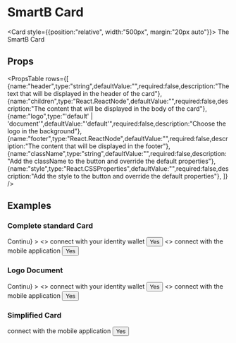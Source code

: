 
<Meta title="Overview|Components/Card" />

# SmartB Card


<Card style={{position:"relative", width:"500px", margin:"20px auto"}}>
    <Typography variant="body2" color="textSecondary" component="p" align="center">
      The SmartB Card
    </Typography>
</Card>


## Props

<PropsTable 
rows={[
    {name:"header",type:"string",defaultValue:"",required:false,description:"The text that will be displayed in the header of the card"},
    {name:"children",type:"React.ReactNode",defaultValue:"",required:false,description:"The content that will be displayed in the body of the card"},
    {name:"logo",type:"'default' | 'document'",defaultValue:"'default'",required:false,description:"Choose the logo in the background"},
    {name:"footer",type:"React.ReactNode",defaultValue:"",required:false,description:"The content that will be displayed in the footer"},
    {name:"className",type:"string",defaultValue:"",required:false,description:"Add the className to the button and override the default properties"},
    {name:"style",type:"React.CSSProperties",defaultValue:"",required:false,description:"Add the style to the button and override the default properties"},
]} />

## Examples

### Complete standard Card
<Preview>
    <Card
    header="Connection"
    style={{position:"relative", width:"500px", margin:"20px auto"}}
    footer={<Button style={{margin:"20px auto", position:"relative"}} disabled={true}>Continu</Button>}
    >   
        <LayoutDivider style={{width:"100%", height:"100%"}}>
            <>
                <Typography variant="body2" color="textSecondary" component="p" align="center">
                    connect with your identity wallet
                </Typography>
                <Button style={{margin:"20px auto", display:"block", position:"relative"}}>Yes</Button>
            </>
            <>
                <Typography variant="body2" color="textSecondary" component="p" align="center">
                    connect with the mobile application
                </Typography>
                <Button style={{margin:"20px auto", display:"block", position:"relative"}}>Yes</Button>
            </>
        </LayoutDivider>
    </Card>
</Preview>

### Logo Document

<Preview>
    <Card
    header="Connection"
    style={{position:"relative", width:"500px", margin:"20px auto"}}
    logo="document"
    footer={<Button style={{margin:"20px auto", position:"relative"}} disabled={true}>Continu</Button>}
    >
        <LayoutDivider 
        style={{width:"100%", height:"100%"}}
        dividerText="Or">
            <>
                <Typography variant="body2" color="textSecondary" component="p" align="center">
                    connect with your identity wallet
                </Typography>
                <Button style={{margin:"20px auto", display:"block", position:"relative"}}>Yes</Button>
            </>
            <>
                <Typography variant="body2" color="textSecondary" component="p" align="center">
                    connect with the mobile application
                </Typography>
                <Button style={{margin:"20px auto", display:"block", position:"relative"}}>Yes</Button>
            </>
        </LayoutDivider>
    </Card>
</Preview>

### Simplified Card

<Preview>
    <Card
    style={{position:"relative", width:"500px", margin:"20px auto"}}
    >
        <Typography variant="body2" color="textSecondary" component="p" align="center">
            connect with the mobile application
        </Typography>
        <Button style={{margin:"20px auto", display:"block", position:"relative"}}>Yes</Button>
    </Card>
</Preview>
